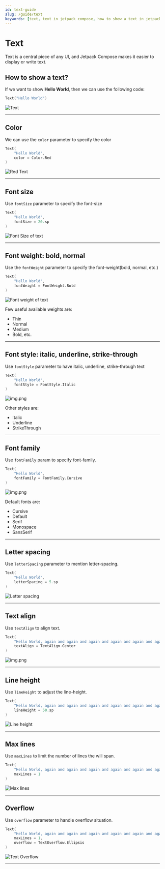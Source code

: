 ```yaml
---
id: text-guide
slug: /guide/text
keywords: [text, text in jetpack compose, how to show a text in jetpack compose, jetpack compose text color, jetpack compose text font size, jetpack compose text font weight, jetpack compose text font style, jetpack compose text font family, jetpack compose text letter spacing, jetpack compose text text align, jetpack compose text line height, jetpack compose text max lines, jetpack compose text overflow]
---
```


# Text

Text is a central piece of any UI, and Jetpack Compose makes it easier to display or write text.

## How to show a text?

If we want to show **Hello World**, then we can use the following code:

```kotlin
Text("Hello World")
```

<Image src="/img/text.png" alt="Text"/>

----------------------------------------------------

## Color

We can use the `color` parameter to specify the color

```kotlin
Text(
    "Hello World",
    color = Color.Red
)
```

<Image src="/img/red-text.png" alt="Red Text"/>

----------------------------------------------------

## Font size

Use `fontSize` parameter to specify the font-size

```kotlin
Text(
    "Hello World",
    fontSize = 20.sp
)
```

<Image src="/img/text-font-size.png" alt="Font Size of text"/>

----------------------------------------------------

## Font weight: bold, normal

Use the `fontWeight` parameter to specify the font-weight(bold, normal, etc.)

```kotlin
Text(
    "Hello World",
    fontWeight = FontWeight.Bold
)
```

<Image src="/img/font-weight.png" alt="Font weight of text"/>

Few useful available weights are:

* Thin
* Normal
* Medium
* Bold, etc.

----------------------------------------------------

## Font style: italic, underline, strike-through

Use `fontStyle` parameter to have italic, underline, strike-through text

```kotlin
Text(
    "Hello World",
    fontStyle = FontStyle.Italic
)
```

<Image src="/img/text-font-style.png" alt="img.png"/>

Other styles are:

* Italic
* Underline
* StrikeThrough

----------------------------------------------------

## Font family

Use `fontFamily` param to specify font-family.

```kotlin
Text(
    "Hello World",
    fontFamily = FontFamily.Cursive
)
```

<Image src="/img/font-family.png" alt="img.png"/>

Default fonts are:

* Cursive
* Default
* Serif
* Monospace
* SansSerif

----------------------------------------------------

## Letter spacing

Use `letterSpacing` parameter to mention letter-spacing.

```kotlin
Text(
    "Hello World",
    letterSpacing = 5.sp
)
```

<Image src="/img/letter-spacing.png" alt="Letter spacing"/>

----------------------------------------------------

## Text align

Use `textAlign` to align text.

```kotlin
Text(
    "Hello World, again and again and again and again and again and again",
    textAlign = TextAlign.Center
)
```

<Image src="/img/text-align.png" alt="img.png"/>

----------------------------------------------------

## Line height

Use `lineHeight` to adjust the line-height.

```kotlin
Text(
    "Hello World, again and again and again and again and again and again",
    lineHeight = 50.sp
)
```

<Image src="/img/line-height.png" alt="Line height"/>

----------------------------------------------------

## Max lines

Use `maxLines` to limit the number of lines the will span.

```kotlin
Text(
    "Hello World, again and again and again and again and again and again then end",
    maxLines = 1
)
```

<Image src="/img/max-lines.png" alt="Max lines"/>

----------------------------------------------------

## Overflow

Use `overflow` parameter to handle overflow situation.

```kotlin
Text(
    "Hello World, again and again and again and again and again and again then end",
    maxLines = 1,
    overflow = TextOverflow.Ellipsis
)
```

<Image src="/img/overflow.png" alt="Text Overflow"/>

----------------------------------------------------

